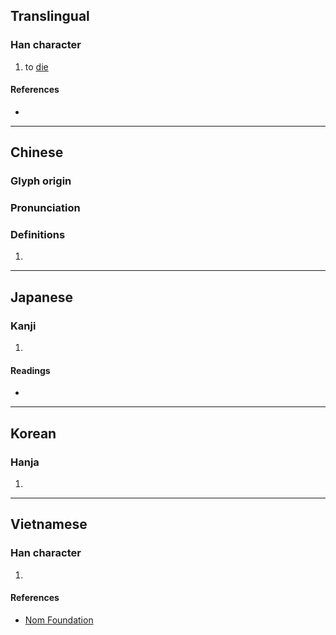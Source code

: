 {{character info/new}}
==Translingual==

===Han character===
{{Han char|rn=78|rad=歹|as=05|sn=9|four=17210|canj=MNBM|ids=⿰歹且}}

# to [[die]]

====References====
* {{Han ref|kx=0579.340|dkj=16408|dj=0971.370|hdz=21383.160|uh=6B82|ud=27522|bh=CF65|bd=53093}}

----

==Chinese==
{{zh-forms}}

===Glyph origin===
{{Han etym}}

===Pronunciation===
{{zh-pron
|m=cú
|c=cou4
|mc=y
|oc=y
|ma=
|cat=v
}}

===Definitions===
{{zh-hanzi}}

# {{rfdef|lang=zh}}

----

==Japanese==

===Kanji===
{{ja-kanji|grade=|rs=歹05}}

# {{defn|lang=ja|sort=歹05}}

====Readings====
* {{ja-readings|on=[[そ]] (so), [[ぞ]] (zo)|kun=[[しぬ]] (shinu)}}

----

==Korean==

===Hanja===
{{ko-hanja|hangeul=조|eumhun=|rv=jo|mr=cho|y=co}}

# {{defn|lang=ko|sort=歹05}}

----

==Vietnamese==

===Han character===
{{vi-readings|rs=歹05|hanviet=[[tò]], [[tồ]], [[trồ]], [[tùa]]}}

# {{defn|lang=vi|sort=歹05}}

====References====
* [http://nomfoundation.org/common/nom_details.php?codepoint=6b82 Nom Foundation]